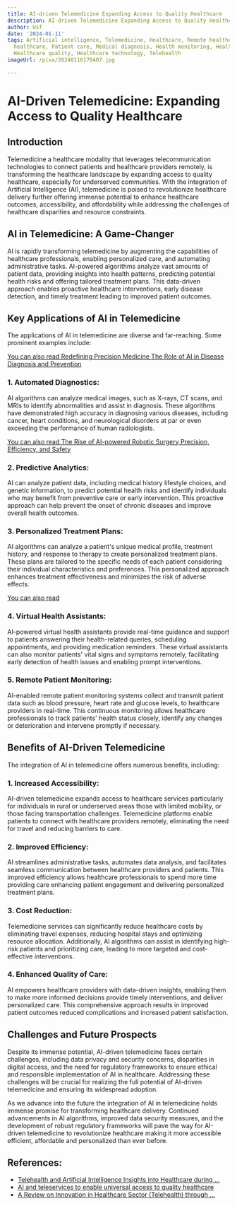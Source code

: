 ```yaml
---
title: AI-driven Telemedicine Expanding Access to Quality Healthcare
description: AI-driven Telemedicine Expanding Access to Quality Healthcare
author: Usf
date: '2024-01-11'
tags: Artificial intelligence, Telemedicine, Healthcare, Remote healthcare, Virtual
  healthcare, Patient care, Medical diagnosis, Health monitoring, Healthcare access,
  Healthcare quality, Healthcare technology, Telehealth
imageUrl: /pixa/20240116170407.jpg

---
```

#  AI-Driven Telemedicine:  Expanding Access to Quality Healthcare

## Introduction

Telemedicine a healthcare modality that leverages telecommunication technologies to connect  patients and healthcare providers remotely, is transforming the healthcare landscape by expanding  access to quality healthcare,  especially for underserved communities. With the integration of Artificial Intelligence (AI), telemedicine is  poised to revolutionize healthcare delivery further offering immense  potential to enhance healthcare outcomes, accessibility, and affordability while addressing the challenges of healthcare disparities and resource constraints.

## AI in Telemedicine: A  Game-Changer

AI  is rapidly transforming telemedicine by augmenting the capabilities of healthcare professionals, enabling  personalized care,  and automating administrative tasks. AI-powered algorithms analyze vast amounts of patient data, providing insights  into health patterns, predicting potential health risks and offering tailored treatment  plans.  This data-driven approach enables proactive healthcare interventions, early disease detection, and timely treatment leading to improved patient outcomes.

## Key Applications of AI in Telemedicine

The applications of AI in telemedicine  are diverse and far-reaching. Some prominent examples include:

[You can also read Redefining Precision Medicine The Role of AI in Disease Diagnosis  and Prevention](Redefining%20Precision%20Medicine%20The%20Role%20of%20AI%20in%20Disease%20Diagnosis%20and%20Prevention)


###  1. Automated Diagnostics:

AI algorithms can analyze medical images, such as X-rays, CT scans, and MRIs to identify abnormalities and assist in diagnosis. These algorithms have demonstrated  high accuracy in diagnosing various  diseases, including cancer, heart conditions, and neurological disorders  at par or even exceeding the performance of human radiologists.

[You  can also read The Rise of AI-powered Robotic Surgery Precision, Efficiency, and Safety](The%20Rise%20of%20AI-powered%20Robotic%20Surgery%20Precision%2C%20Efficiency%2C%20and%20Safety)


###  2. Predictive Analytics:

AI can  analyze patient data, including medical history lifestyle choices, and genetic information, to  predict potential health risks  and identify individuals who  may benefit from preventive care or early intervention. This proactive approach can help prevent the onset of chronic diseases and improve overall health outcomes.

### 3. Personalized Treatment Plans:

AI algorithms can analyze a patient's unique medical profile, treatment history, and response to therapy to create personalized  treatment plans. These plans are tailored to the specific needs of each patient considering their individual characteristics and preferences. This personalized approach enhances treatment effectiveness and minimizes  the risk of adverse effects.

[You can also read ]()


### 4. Virtual Health  Assistants:

AI-powered virtual health  assistants provide real-time  guidance and support to patients answering their health-related  queries, scheduling appointments, and providing medication reminders. These virtual assistants can also monitor  patients'  vital signs and symptoms remotely, facilitating early detection of health  issues and enabling prompt  interventions.

### 5. Remote  Patient  Monitoring:

AI-enabled  remote patient monitoring systems collect and transmit patient data such as blood pressure, heart rate and glucose levels, to healthcare  providers  in  real-time. This continuous monitoring allows healthcare professionals to track patients' health status closely,  identify any changes or  deterioration and intervene promptly if necessary.

## Benefits of AI-Driven Telemedicine

The integration of AI in telemedicine offers numerous benefits, including:

### 1. Increased Accessibility:

AI-driven telemedicine  expands access to healthcare services particularly for individuals  in rural or underserved areas those  with limited mobility, or those facing transportation challenges.  Telemedicine platforms enable patients to connect with healthcare providers remotely, eliminating the need for travel and reducing barriers  to care.

###  2. Improved Efficiency:

AI streamlines administrative tasks, automates data analysis, and facilitates seamless communication between healthcare providers and patients. This improved efficiency allows healthcare professionals to spend more time providing care enhancing patient engagement and delivering personalized treatment plans.

###  3.  Cost Reduction:

Telemedicine services can significantly reduce  healthcare costs by eliminating  travel expenses, reducing hospital stays and optimizing resource allocation. Additionally, AI algorithms can assist in identifying  high-risk patients and prioritizing care, leading to more  targeted and cost-effective interventions.

### 4.  Enhanced Quality of Care:

AI  empowers healthcare  providers with data-driven  insights, enabling them to make  more informed decisions provide timely interventions, and deliver personalized care. This comprehensive approach results in improved patient outcomes reduced  complications and increased patient satisfaction.

## Challenges and  Future Prospects

Despite its immense potential, AI-driven telemedicine  faces certain  challenges, including data privacy and security concerns, disparities  in digital access, and the need for regulatory frameworks to ensure ethical  and responsible implementation of AI in healthcare. Addressing these challenges will be crucial for realizing the full potential of AI-driven telemedicine and ensuring its widespread adoption.

As we advance into the future the integration of AI in telemedicine holds immense promise for transforming healthcare delivery. Continued advancements  in AI algorithms, improved data security measures, and the development of robust regulatory frameworks will pave the  way for AI-driven telemedicine to revolutionize healthcare making it  more accessible efficient, affordable and personalized than  ever before.

## References:
- [Telehealth and Artificial Intelligence Insights into Healthcare during ...](https://www.ncbi.nlm.nih.gov/pmc/articles/PMC8871559/)
- [AI and teleservices to enable universal access to quality healthcare](https://red-social-innovation.com/en/solution/portal-telemedicine/)
- [A Review on Innovation in Healthcare Sector (Telehealth) through ...](https://www.mdpi.com/2071-1050/15/8/6655)
